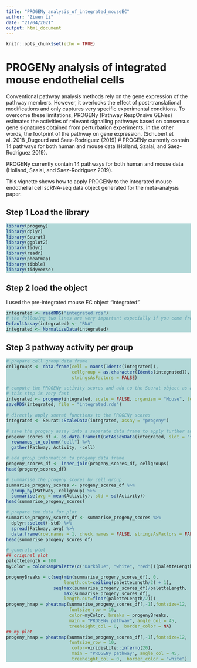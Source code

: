 ```yaml
---
title: "PROGENy_analysis_of_integrated_mouseEC"
author: "Ziwen Li"
date: "21/04/2021"
output: html_document
---
```


```r
knitr::opts_chunk$set(echo = TRUE)
```

<style>
div.teal pre { background-color:#fff44f; }
div.teal pre.r { background-color:#b2d8d8; }
</style>

# PROGENy analysis of integrated mouse endothelial cells

Conventional pathway analysis methods rely on the gene expression of the pathway members. However, it overlooks the effect of post-translational modifications and only captures very specific experimental conditions. To overcome these limitations, PROGENy (Pathway RespOnsive GENes) estimates the activities of relevant signalling pathways based on consensus gene signatures obtained from perturbation experiments, in the other words, the footprint of the pathway on gene expression. (Schubert et al. 2018 ,Dugourd and Saez-Rodriguez (2019)
# PROGENy currently contain 14 pathways for both human and mouse data (Holland, Szalai, and Saez-Rodriguez 2019).

PROGENy currently contain 14 pathways for both human and mouse data (Holland, Szalai, and Saez-Rodriguez 2019).

This vignette shows how to apply PROGENy to the integrated mouse endothelial cell scRNA-seq data object generated for the meta-analysis paper.

## Step 1 Load the library

<div class = "teal">
```r
library(progeny)
library(dplyr)
library(Seurat)
library(ggplot2)
library(tidyr)
library(readr)
library(pheatmap)
library(tibble)
library(tidyverse)
```
</div>

## Step 2 load the object

I used the pre-integrated mouse EC object "integrated".

<div class = "teal">
```r
integrated <- readRDS("integrated.rds")
# the following two lines are very important especially if you come from datasets integration
DefaultAssay(integrated) <- "RNA"
integrated <- NormalizeData(integrated)
```
</div>

## Step 3 pathway activity per group

<div class = "teal">
```r
# prepare cell group data frame
cellgroups <- data.frame(cell = names(Idents(integrated)),
                         cellgroup = as.character(Idents(integrated)),
                         stringsAsFactors = FALSE)

# compute the PROGENy activity scores and add to the Seurat object as a new assay called PROGENy - this step is very similar to Dorothea for regulon
# this step is very fast
integrated <- progeny(integrated, scale = FALSE, organism = "Mouse", top = 500, perm = 1, return_assay = TRUE)
saveRDS(integrated, file = "integrated.rds")

# directly apply suerat functions to the PROGENy scores
integrated <- Seurat::ScaleData(integrated, assay = "progeny")

# save the progeny assay into a separate data frame to apply further analysis
progeny_scores_df <- as.data.frame(t(GetAssayData(integrated, slot = "scale.data", assay = "progeny"))) %>%
  rownames_to_column("cell") %>%
  gather(Pathway, Activity, -cell)

# add group information to progeny data frame
progeny_scores_df <- inner_join(progeny_scores_df, cellgroups)
head(progeny_scores_df)

# summarise the progeny scores by cell group
summarise_progeny_scores <- progeny_scores_df %>%
  group_by(Pathway, cellgroup) %>%
  summarise(avg = mean(Activity), std = sd(Activity))
head(summarise_progeny_scores)

# prepare the data for plot
summarise_progeny_scores_df <- summarise_progeny_scores %>%
  dplyr::select(-std) %>%
  spread(Pathway, avg) %>%
  data.frame(row.names = 1, check.names = FALSE, stringsAsFactors = FALSE)
head(summarise_progeny_scores_df)

# generate plot
## original plot
paletteLength = 100
myColor = colorRampPalette(c("Darkblue", "white", "red"))(paletteLength)

progenyBreaks = c(seq(min(summarise_progeny_scores_df), 0, 
                      length.out=ceiling(paletteLength/2) + 1),
                  seq(max(summarise_progeny_scores_df)/paletteLength, 
                      max(summarise_progeny_scores_df), 
                      length.out=floor(paletteLength/2)))
progeny_hmap = pheatmap(summarise_progeny_scores_df[,-1],fontsize=12, 
                        fontsize_row = 10, 
                        color=myColor, breaks = progenyBreaks, 
                        main = "PROGENy pathway", angle_col = 45,
                        treeheight_col = 0,  border_color = NA)
## my plot
progeny_hmap = pheatmap(summarise_progeny_scores_df[,-1],fontsize=12, 
                        fontsize_row = 10, 
                         color=viridisLite::inferno(20), 
                         main = "PROGENy pathway", angle_col = 45,
                         treeheight_col = 0,  border_color = "white")
```
</div>
